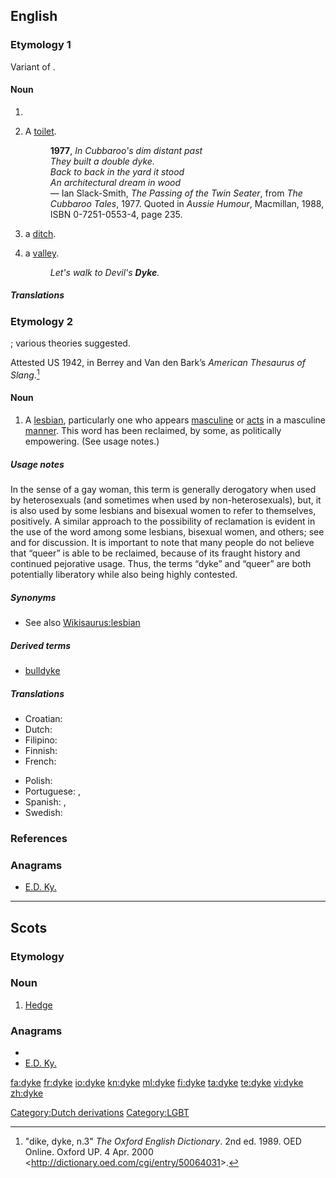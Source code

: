{{also|dike}}
==English==
{{wikipedia}}

===Etymology 1===
Variant of {{term|dike}}.

====Noun====
{{en-noun}}

# {{alternative spelling of|[[dike]]}}
# {{AU}} {{slang}} A [[toilet]].
#: '''1977''', ''In Cubbaroo's dim distant past <br> They built a double dyke. <br> Back to back in the yard it stood <br> An architectural dream in wood'' <br> &mdash; Ian Slack-Smith, ''The Passing of the Twin Seater'', from ''The Cubbaroo Tales'', 1977.  Quoted in ''Aussie Humour'', Macmillan, 1988, ISBN 0-7251-0553-4, page 235.
# {{British}} a [[ditch]].
# {{Sussex}} a [[valley]].
#: ''Let's walk to Devil's '''Dyke'''.''

=====Translations=====
{{trans-see|variant spelling of dike|dike}}

===Etymology 2===
{{wikipedia|Dyke (slang)}}
{{unk.}}; various theories suggested.

Attested US 1942, in Berrey and Van den Bark’s ''American Thesaurus of Slang''.<ref>"dike, dyke, n.3" ''The Oxford English Dictionary''. 2nd ed. 1989. OED Online. Oxford UP. 4 Apr. 2000 <http://dictionary.oed.com/cgi/entry/50064031>.</ref>

====Noun====
{{en-noun}}

# {{context|slang|pejorative}} A [[lesbian]], particularly one who appears [[masculine]] or [[act]]s in a masculine [[manner]]. This word has been reclaimed, by some, as politically empowering. (See usage notes.)

=====Usage notes=====
In the sense of a gay woman, this term is generally derogatory when used by heterosexuals (and sometimes when used by non-heterosexuals), but, it is also used by some lesbians and bisexual women to refer to themselves, positively.  A similar approach to the possibility of reclamation is evident in the use of the word {{term|queer}} among some lesbians, bisexual women, and others; see {{w|reclaimed word}} and {{w|reappropriation}} for discussion.  It is important to note that many people do not believe that “queer” is able to be reclaimed, because of its fraught history and continued pejorative usage.  Thus, the terms “dyke” and “queer” are both potentially liberatory while also being highly contested.

=====Synonyms=====
* See also [[Wikisaurus:lesbian]]

=====Derived terms=====
* [[bulldyke]]

=====Translations=====
{{trans-top|lesbian}}
* Croatian: {{t+|hr|lezbijka|f}}
* Dutch: {{t+|nl|pot|f}}
* Filipino: {{tø|fil|tibo|xs=Filipino}}
* Finnish: {{t+|fi|lesbo}}
* French: {{t+|fr|gouine|f}}
{{trans-mid}}
* Polish: {{t|pl|lesba|f}}
* Portuguese: {{t+|pt|sapatão|m}}, {{t+|pt|fufa|f}}
* Spanish: {{t+|es|tortillera|f}}, {{t+|es|bollo|f}}
* Swedish: {{t+|sv|flata|c}}
{{trans-bottom}}

===References===
<references/>

===Anagrams===
* [[E.D. Ky.#English|E.D. Ky.]]

----

==Scots==

===Etymology===
{{etyl|ang|sco}} {{term|dic|dīc|lang=ang}}

===Noun===
{{sco-noun}}

# [[hedge|Hedge]]

===Anagrams===
* {{alphagram|deky}}
* [[E.D. Ky.#English|E.D. Ky.]]

[[Category:Dutch derivations]]
[[Category:LGBT]]

[[fa:dyke]]
[[fr:dyke]]
[[io:dyke]]
[[kn:dyke]]
[[ml:dyke]]
[[fi:dyke]]
[[ta:dyke]]
[[te:dyke]]
[[vi:dyke]]
[[zh:dyke]]